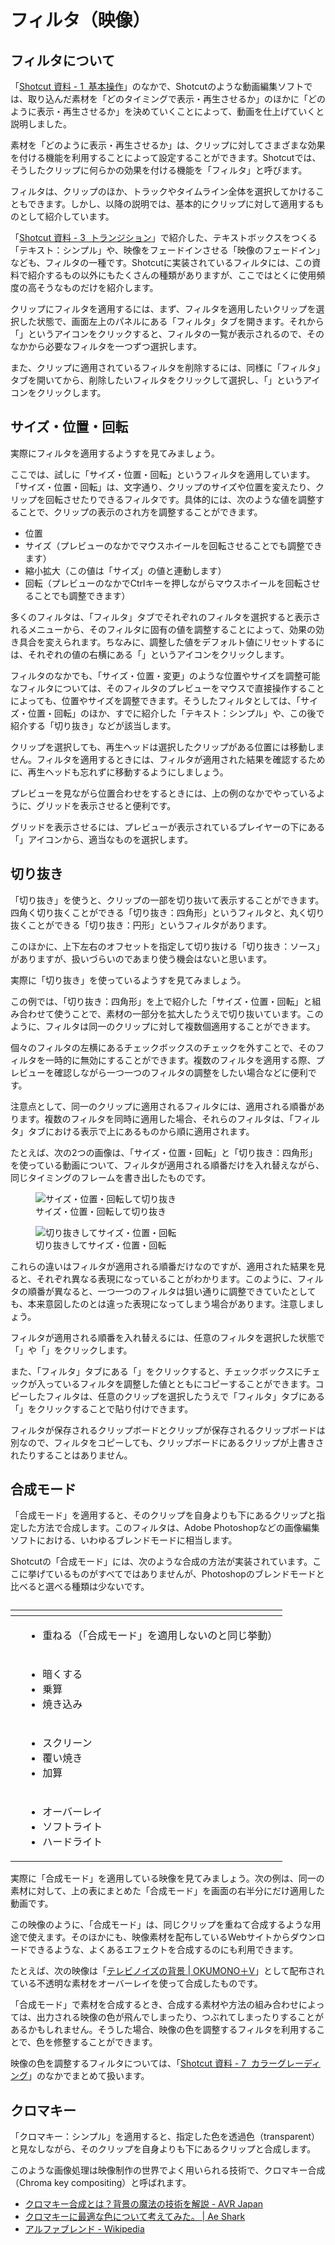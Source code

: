 # フィルタ（映像）

## フィルタについて

「[Shotcut 資料 - 1  基本操作](intro.html#%E3%83%97%E3%83%AD%E3%82%B8%E3%82%A7%E3%82%AF%E3%83%88%E3%82%92%E4%BF%9D%E5%AD%98%E3%81%99%E3%82%8B)」のなかで、Shotcutのような動画編集ソフトでは、取り込んだ素材を「どのタイミングで表示・再生させるか」のほかに「どのように表示・再生させるか」を決めていくことによって、動画を仕上げていくと説明しました。

素材を「どのように表示・再生させるか」は、クリップに対してさまざまな効果を付ける機能を利用することによって設定することができます。Shotcutでは、そうしたクリップに何らかの効果を付ける機能を「フィルタ」と呼びます。

:::{.callout-note}
フィルタは、クリップのほか、トラックやタイムライン全体を選択してかけることもできます。しかし、以降の説明では、基本的にクリップに対して適用するものとして紹介しています。
:::

「[Shotcut 資料 - 3  トランジション](transition.html)」で紹介した、テキストボックスをつくる「テキスト：シンプル」や、映像をフェードインさせる「映像のフェードイン」なども、フィルタの一種です。Shotcutに実装されているフィルタには、この資料で紹介するもの以外にもたくさんの種類がありますが、ここではとくに使用頻度の高そうなものだけを紹介します。

クリップにフィルタを適用するには、まず、フィルタを適用したいクリップを選択した状態で、画面左上のパネルにある「フィルタ」タブを開きます。それから「[]{.shotcut-icon .list-add}」というアイコンをクリックすると、フィルタの一覧が表示されるので、そのなかから必要なフィルタを一つずつ選択します。

また、クリップに適用されているフィルタを削除するには、同様に「フィルタ」タブを開いてから、削除したいフィルタをクリックして選択し、「[]{.shotcut-icon .list-remove}」というアイコンをクリックします。

## サイズ・位置・回転

実際にフィルタを適用するようすを見てみましょう。

:::{.youtube video_id=kOxptCqSnGw title="「サイズ・位置・回転」" collapse=false}
:::

ここでは、試しに「サイズ・位置・回転」というフィルタを適用しています。「サイズ・位置・回転」は、文字通り、クリップのサイズや位置を変えたり、クリップを回転させたりできるフィルタです。具体的には、次のような値を調整することで、クリップの表示のされ方を調整することができます。

- 位置
- サイズ（プレビューのなかでマウスホイールを回転させることでも調整できます）
- 縮小拡大（この値は「サイズ」の値と連動します）
- 回転（プレビューのなかでCtrlキーを押しながらマウスホイールを回転させることでも調整できます）

多くのフィルタは、「フィルタ」タブでそれぞれのフィルタを選択すると表示されるメニューから、そのフィルタに固有の値を調整することによって、効果の効き具合を変えられます。ちなみに、調整した値をデフォルト値にリセットするには、それぞれの値の右横にある「[]{.shotcut-icon .edit-undo}」というアイコンをクリックします。

フィルタのなかでも、「サイズ・位置・変更」のような位置やサイズを調整可能なフィルタについては、そのフィルタのプレビューをマウスで直接操作することによっても、位置やサイズを調整できます。そうしたフィルタとしては、「サイズ・位置・回転」のほか、すでに紹介した「テキスト：シンプル」や、この後で紹介する「切り抜き」などが該当します。

:::{.callout-note}
クリップを選択しても、再生ヘッドは選択したクリップがある位置には移動しません。フィルタを適用するときには、フィルタが適用された結果を確認するために、再生ヘッドも忘れずに移動するようにしましょう。
:::

:::{.callout-tip}
プレビューを見ながら位置合わせをするときには、上の例のなかでやっているように、グリッドを表示させると便利です。

グリッドを表示させるには、プレビューが表示されているプレイヤーの下にある「[]{.shotcut-icon .view-grid}」アイコンから、適当なものを選択します。
:::

## 切り抜き

「切り抜き」を使うと、クリップの一部を切り抜いて表示することができます。四角く切り抜くことができる「切り抜き：四角形」というフィルタと、丸く切り抜くことができる「切り抜き：円形」というフィルタがあります。

:::{.callout-note}
このほかに、上下左右のオフセットを指定して切り抜ける「切り抜き：ソース」がありますが、扱いづらいのであまり使う機会はないと思います。
:::

実際に「切り抜き」を使っているようすを見てみましょう。

:::{.youtube video_id=2b4xXiAXngs title="「サイズ・位置・回転」して「切り抜き」" collapse=false}
:::

この例では、「切り抜き：四角形」を上で紹介した「サイズ・位置・回転」と組み合わせて使うことで、素材の一部分を拡大したうえで切り抜いています。このように、フィルタは同一のクリップに対して複数個適用することができます。

:::{.callout-tip}
個々のフィルタの左横にあるチェックボックスのチェックを外すことで、そのフィルタを一時的に無効にすることができます。複数のフィルタを適用する際、プレビューを確認しながら一つ一つのフィルタの調整をしたい場合などに便利です。
:::

注意点として、同一のクリップに適用されるフィルタには、適用される順番があります。複数のフィルタを同時に適用した場合、それらのフィルタは、「フィルタ」タブにおける表示で上にあるものから順に適用されます。

たとえば、次の2つの画像は、「サイズ・位置・回転」と「切り抜き：四角形」を使っている動画について、フィルタが適用される順番だけを入れ替えながら、同じタイミングのフレームを書き出したものです。

:::{layout-ncol=2}
![サイズ・位置・回転して切り抜き](assets/shotcut-crop-1.png)

![切り抜きしてサイズ・位置・回転](assets/shotcut-crop-2.png)
:::

これらの違いはフィルタが適用される順番だけなのですが、適用された結果を見ると、それぞれ異なる表現になっていることがわかります。このように、フィルタの順番が異なると、一つ一つのフィルタは狙い通りに調整できていたとしても、本来意図したのとは違った表現になってしまう場合があります。注意しましょう。

フィルタが適用される順番を入れ替えるには、任意のフィルタを選択した状態で「[]{.shotcut-icon .lift}」や「[]{.shotcut-icon .overwrite}」をクリックします。

また、「フィルタ」タブにある「[]{.shotcut-icon .edit-copy}」をクリックすると、チェックボックスにチェックが入っているフィルタを調整した値とともにコピーすることができます。コピーしたフィルタは、任意のクリップを選択したうえで「フィルタ」タブにある「[]{.shotcut-icon .edit-paste}」をクリックすることで貼り付けできます。

:::{.callout-note}
フィルタが保存されるクリップボードとクリップが保存されるクリップボードは別なので、フィルタをコピーしても、クリップボードにあるクリップが上書きされたりすることはありません。
:::

## 合成モード

「合成モード」を適用すると、そのクリップを自身よりも下にあるクリップと指定した方法で合成します。このフィルタは、Adobe Photoshopなどの画像編集ソフトにおける、いわゆるブレンドモードに相当します。

Shotcutの「合成モード」には、次のような合成の方法が実装されています。ここに挙げているものがすべてではありませんが、Photoshopのブレンドモードと比べると選べる種類は少ないです。

```{=html}
<table class="responsive bordered striped">
  <caption><span data-qmd="「[Photoshopの使い方！描画モードを理解する | 姫野家クリエイティブノート](https://note.himenoke.com/blending-mode/)」を元に作成"></span></caption>
  <thead>
    <tr>
      <th><span data-qmd="カテゴリ"></span></th>
      <th><span data-qmd="モード"></span></th>
    </tr>
  </thead>
  <tbody>
    <tr>
      <td><span data-qmd="通常"></span></td>
      <td>
        <ul>
          <li>重ねる（「合成モード」を適用しないのと同じ挙動）</li>
          <!-- <li>ディザ（「ディザ」という名前の別のフィルタ）</li> -->
        </ul>
      </td>
    </tr>
    <tr>
      <td><span data-qmd="暗くなる"></span></td>
      <td>
        <ul>
          <li>暗くする</li>
          <li>乗算</li>
          <li>焼き込み</li>
        </ul>
      </td>
    </tr>
    <tr>
      <td><span data-qmd="明るくなる"></span></td>
      <td>
        <ul>
          <li>スクリーン</li>
          <li>覆い焼き</li>
          <li>加算</li>
        </ul>
      </td>
    </tr>
    <tr>
      <td><span data-qmd="コントラストを高める"></span></td>
      <td>
        <ul>
          <li>オーバーレイ</li>
          <li>ソフトライト</li>
          <li>ハードライト</li>
        </ul>
      </td>
    </tr>
  </tbody>
</table>
```

実際に「合成モード」を適用している映像を見てみましょう。次の例は、同一の素材に対して、上の表にまとめた「合成モード」を画面の右半分にだけ適用した動画です。

:::{.youtube video_id=ogyBJ-5s5q0 title="「合成モード」見本" collapse=false}
:::

この映像のように、「合成モード」は、同じクリップを重ねて合成するような用途で使えます。そのほかにも、映像素材を配布しているWebサイトからダウンロードできるような、よくあるエフェクトを合成するのにも利用できます。

たとえば、次の映像は「[テレビノイズの背景 | OKUMONO＋V](https://sozaino.site/v/archives/633)」として配布されている不透明な素材をオーバーレイを使って合成したものです。

:::{.youtube video_id=3Vbq904jtCQ title="「合成モード（オーバーレイ）」" collapse=false}
:::

:::{.callout-note}
「合成モード」で素材を合成するとき、合成する素材や方法の組み合わせによっては、出力される映像の色が飛んでしまったり、つぶれてしまったりすることがあるかもしれません。そうした場合、映像の色を調整するフィルタを利用することで、色を修整することができます。

映像の色を調整するフィルタについては、「[Shotcut 資料 - 7  カラーグレーディング](color-grading.html)」のなかでまとめて扱います。
:::

## クロマキー

「クロマキー：シンプル」を適用すると、指定した色を透過色（transparent）と見なしながら、そのクリップを自身よりも下にあるクリップと合成します。

このような画像処理は映像制作の世界でよく用いられる技術で、クロマキー合成（Chroma key compositing）と呼ばれます。

- [クロマキー合成とは？背景の魔法の技術を解説 - AVR Japan](https://avrjapan.com/vp_article04/)
- [クロマキーに最適な色について考えてみた。 | Ae Shark](https://www.ae-shark.com/green/)
- [アルファブレンド - Wikipedia](https://ja.wikipedia.org/wiki/%E3%82%A2%E3%83%AB%E3%83%95%E3%82%A1%E3%83%96%E3%83%AC%E3%83%B3%E3%83%89)
